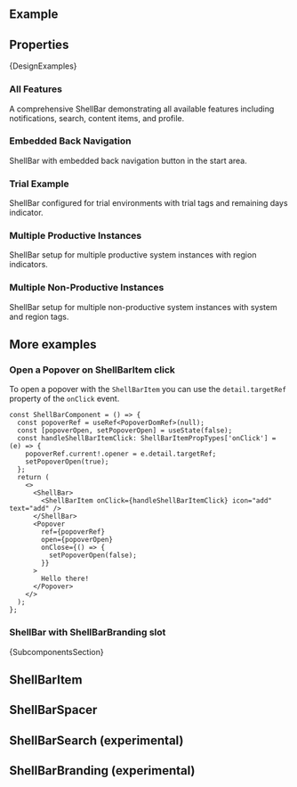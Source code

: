
<Meta of={ComponentStories} />

<DocsHeader of={ComponentStories} since="0.4.0" />

<br />

## Example

<Canvas of={ComponentStories.Default} />

## Properties

<ControlsWithNote of={ComponentStories.Default} />

<Markdown>{DesignExamples}</Markdown>

### All Features

A comprehensive ShellBar demonstrating all available features including notifications, search, content items, and profile.

<Canvas of={ComponentStories.AllFeatures} />

### Embedded Back Navigation

ShellBar with embedded back navigation button in the start area.

<Canvas of={ComponentStories.EmbeddedBackNavigation} />

### Trial Example

ShellBar configured for trial environments with trial tags and remaining days indicator.

<Canvas of={ComponentStories.TrialExample} />

### Multiple Productive Instances

ShellBar setup for multiple productive system instances with region indicators.

<Canvas of={ComponentStories.ProductiveInstances} />

### Multiple Non-Productive Instances

ShellBar setup for multiple non-productive system instances with system and region tags.

<Canvas of={ComponentStories.NonProductiveInstances} />

## More examples

### Open a Popover on ShellBarItem click

To open a popover with the `ShellBarItem` you can use the `detail.targetRef` property of the `onClick` event.

```tsx
const ShellBarComponent = () => {
  const popoverRef = useRef<PopoverDomRef>(null);
  const [popoverOpen, setPopoverOpen] = useState(false);
  const handleShellBarItemClick: ShellBarItemPropTypes['onClick'] = (e) => {
    popoverRef.current!.opener = e.detail.targetRef;
    setPopoverOpen(true);
  };
  return (
    <>
      <ShellBar>
        <ShellBarItem onClick={handleShellBarItemClick} icon="add" text="add" />
      </ShellBar>
      <Popover
        ref={popoverRef}
        open={popoverOpen}
        onClose={() => {
          setPopoverOpen(false);
        }}
      >
        Hello there!
      </Popover>
    </>
  );
};
```

### ShellBar with ShellBarBranding slot

<Canvas of={ComponentStories.ShellBarBrandingStory} />

<Markdown>{SubcomponentsSection}</Markdown>

## ShellBarItem

<Description of={ShellBarItem} />
<ArgTypes hideHTMLPropsNote exclude={excludePropsForAbstract} of={ShellBarItem} />

## ShellBarSpacer

<Description of={ShellBarSpacer} />
<ArgTypes hideHTMLPropsNote exclude={excludePropsForAbstract} of={ShellBarSpacer} />

## ShellBarSearch (experimental)

<Description of={ShellBarSearch} />
<ArgTypes hideHTMLPropsNote of={ShellBarSearch} />

## ShellBarBranding (experimental)

<Description of={ShellBarBranding} />
<ArgTypes hideHTMLPropsNote of={ShellBarBranding} />

<Footer />
